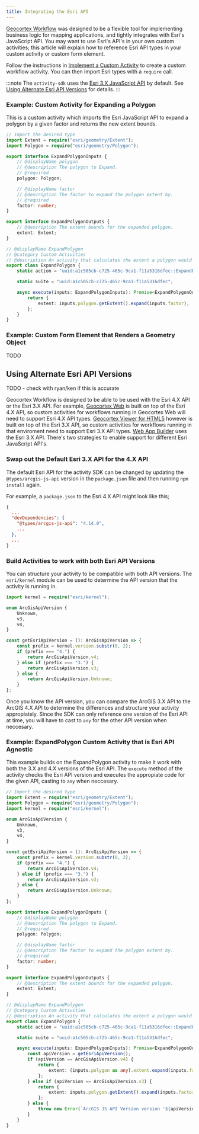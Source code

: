 ```yaml
---
title: Integrating the Esri API
---
```



<!-- TODO - note on GVH vs WEB vs WAB for default api versions -->

[Geocortex Workflow](https://apps.geocortex.com/workflow/designer/) was designed to be a flexible tool for implementing business logic for mapping applications, and tightly integrates with Esri's JavaScript API. You may want to use Esri's API's in your own custom activities; this article will explain how to reference Esri API types in your custom activity or custom form element.

<WebPrereqs />

Follow the instructions in [Implement a Custom Activity](implement-custom-activity-web.mdx) to create a custom workflow activity. You can then import Esri types with a `require` call.

:::note
The `activity-sdk` uses the [Esri 3.X JavaScript API](https://developers.arcgis.com/javascript/3/) by default. See [Using Alternate Esri API Versions](integrating-the-esri-api-web.mdx#using-alternate-esri-api-versions) for details.
:::

### Example: Custom Activity for Expanding a Polygon

This is a custom activity which imports the Esri JavaScript API to expand a polygon by a given factor and returns the new extent bounds.

```typescript
// Import the desired type
import Extent = require("esri/geometry/Extent");
import Polygon = require("esri/geometry/Polygon");

export interface ExpandPolygonInputs {
    // @displayName polygon
    // @description The polygon to Expand.
    // @required
    polygon: Polygon;

    // @displayName factor
    // @description The factor to expand the polygon extent by.
    // @required
    factor: number;
}

export interface ExpandPolygonOutputs {
    // @description The extent bounds for the expanded polygon.
    extent: Extent;
}

// @displayName ExpandPolygon
// @category Custom Activities
// @description An activity that calculates the extent a polygon would cover if it was expanded by a given factor.
export class ExpandPolygon {
    static action = "uuid:a1c505cb-c725-465c-9ca1-f11a5316dfec::ExpandPolygon";

    static suite = "uuid:a1c505cb-c725-465c-9ca1-f11a5316dfec";

    async execute(inputs: ExpandPolygonInputs): Promise<ExpandPolygonOutputs> {
        return {
            extent: inputs.polygon.getExtent().expand(inputs.factor),
        };
    }
}
```

### Example: Custom Form Element that Renders a Geometry Object

TODO

## Using Alternate Esri API Versions

TODO - check with ryan/ken if this is accurate

Geocortex Workflow is designed to be able to be used with the Esri 4.X API or the Esri 3.X API. For example, [Geocortex Web](https://www.geocortex.com/products/gxw/) is built on top of the Esri 4.X API, so custom activities for workflows running in Geocortex Web will need to support Esri 4.X API types. [Geocortex Viewer for HTML5](https://www.geocortex.com/products/geocortex-essentials/) however is built on top of the Esri 3.X API, so custom activities for workflows running in that enviroment need to support Esri 3.X API types. [Web App Builder](https://www.esri.com/en-us/arcgis/products/web-appbuilder/overview) uses the Esri 3.X API. There's two strategies to enable support for different Esri JavaScript API's.

### Swap out the Default Esri 3.X API for the 4.X API

The default Esri API for the activity SDK can be changed by updating the `@types/arcgis-js-api` version in the `package.json` file and then running `npm install` again.

For example, a `package.json` to the Esri 4.X API might look like this;

```json
{
  ...
  "devDependencies": {
    "@types/arcgis-js-api": "4.14.0",
    ...
  },
  ...
}
```

### Build Activities to work with both Esri API Versions

You can structure your activity to be compatible with both API versions. The `esri/kernel` module can be used to determine the API version that the activity is running in.

```typescript
import kernel = require("esri/kernel");

enum ArcGisApiVersion {
    Unknown,
    v3,
    v4,
}

const getEsriApiVersion = (): ArcGisApiVersion => {
    const prefix = kernel.version.substr(0, 2);
    if (prefix === "4.") {
        return ArcGisApiVersion.v4;
    } else if (prefix === "3.") {
        return ArcGisApiVersion.v3;
    } else {
        return ArcGisApiVersion.Unknown;
    }
};
```

Once you know the API version, you can compare the ArcGIS 3.X API to the ArcGIS 4.X API to determine the differences and structure your activity appropiately. Since the SDK can only reference one version of the Esri API at time, you will have to cast to `any` for the other API version when neccesary.

### Example: ExpandPolygon Custom Activity that is Esri API Agnostic

This example builds on the ExpandPolygon activity to make it work with both the 3.X and 4.X versions of the Esri API. The `execute` method of the activity checks the Esri API version and executes the appropiate code for the given API, casting to `any` when neccesary.

```typescript
// Import the desired type
import Extent = require("esri/geometry/Extent");
import Polygon = require("esri/geometry/Polygon");
import kernel = require("esri/kernel");

enum ArcGisApiVersion {
    Unknown,
    v3,
    v4,
}

const getEsriApiVersion = (): ArcGisApiVersion => {
    const prefix = kernel.version.substr(0, 2);
    if (prefix === "4.") {
        return ArcGisApiVersion.v4;
    } else if (prefix === "3.") {
        return ArcGisApiVersion.v3;
    } else {
        return ArcGisApiVersion.Unknown;
    }
};

export interface ExpandPolygonInputs {
    // @displayName polygon
    // @description The polygon to Expand.
    // @required
    polygon: Polygon;

    // @displayName factor
    // @description The factor to expand the polygon extent by.
    // @required
    factor: number;
}

export interface ExpandPolygonOutputs {
    // @description The extent bounds for the expanded polygon.
    extent: Extent;
}

// @displayName ExpandPolygon
// @category Custom Activities
// @description An activity that calculates the extent a polygon would cover if it was expanded by a given factor.
export class ExpandPolygon {
    static action = "uuid:a1c505cb-c725-465c-9ca1-f11a5316dfec::ExpandPolygon";

    static suite = "uuid:a1c505cb-c725-465c-9ca1-f11a5316dfec";

    async execute(inputs: ExpandPolygonInputs): Promise<ExpandPolygonOutputs> {
        const apiVersion = getEsriApiVersion();
        if (apiVersion == ArcGisApiVersion.v4) {
            return {
                extent: (inputs.polygon as any).extent.expand(inputs.factor),
            };
        } else if (apiVersion == ArcGisApiVersion.v3) {
            return {
                extent: inputs.polygon.getExtent().expand(inputs.factor),
            };
        } else {
            throw new Error(`ArcGIS JS API Version version '${apiVersion}' not recognized.`);
        }
    }
}
```
